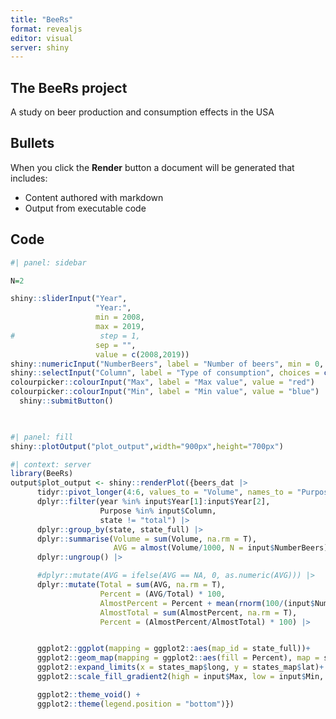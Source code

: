 ```yaml
---
title: "BeeRs"
format: revealjs
editor: visual
server: shiny
---
```


## The BeeRs project

A study on beer production and consumption effects in the USA

## Bullets

When you click the **Render** button a document will be generated that includes:

-   Content authored with markdown
-   Output from executable code

## Code

```r
#| panel: sidebar

N=2

shiny::sliderInput("Year",
                   "Year:",
                   min = 2008,
                   max = 2019,
#                   step = 1,
                   sep = "",
                   value = c(2008,2019))
shiny::numericInput("NumberBeers", label = "Number of beers", min = 0, max = 7, step = 1, value = N)
shiny::selectInput("Column", label = "Type of consumption", choices = c("BottlesCans", "Permises", "KegsBarrels"), multiple = T, selected = "Permises")
colourpicker::colourInput("Max", label = "Max value", value = "red")
colourpicker::colourInput("Min", label = "Min value", value = "blue")
  shiny::submitButton()

    

```

```r
#| panel: fill
shiny::plotOutput("plot_output",width="900px",height="700px")
```

```r
#| context: server
library(BeeRs)
output$plot_output <- shiny::renderPlot({beers_dat |>
      tidyr::pivot_longer(4:6, values_to = "Volume", names_to = "Purpose") |>
      dplyr::filter(year %in% input$Year[1]:input$Year[2],
                    Purpose %in% input$Column,
                    state != "total") |>
      dplyr::group_by(state, state_full) |>
      dplyr::summarise(Volume = sum(Volume, na.rm = T),
                       AVG = almost(Volume/1000, N = input$NumberBeers)) |>
      dplyr::ungroup() |>

      #dplyr::mutate(AVG = ifelse(AVG == NA, 0, as.numeric(AVG))) |>
      dplyr::mutate(Total = sum(AVG, na.rm = T),
                    Percent = (AVG/Total) * 100,
                    AlmostPercent = Percent + mean(rnorm(100/(input$NumberBeers + 1), 0, input$NumberBeers)),
                    AlmostTotal = sum(AlmostPercent, na.rm = T),
                    Percent = (AlmostPercent/AlmostTotal) * 100) |>


      ggplot2::ggplot(mapping = ggplot2::aes(map_id = state_full))+
      ggplot2::geom_map(mapping = ggplot2::aes(fill = Percent), map = states_map, col = 1) +
      ggplot2::expand_limits(x = states_map$long, y = states_map$lat)+
      ggplot2::scale_fill_gradient2(high = input$Max, low = input$Min, midpoint = 6) +

      ggplot2::theme_void() +
      ggplot2::theme(legend.position = "bottom")})
```
